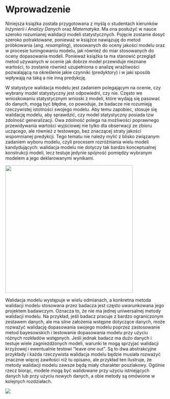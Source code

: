 # Wprowadzenie {.unnumbered}

Niniejsza książka została przygotowana z myślą o studentach kierunków *Inżynierii i Analizy Danych* oraz *Matematyka*.
Ma ona posłużyć w nauce szeroko rozumianej walidacji modeli statystycznych.
Pojęcie zostanie dosyć szeroko potraktowane, ponieważ w książce nawiązuję do metod próbkowania (ang. *resampling*), stosowanych do oceny jakości modelu oraz w procesie tuningowaniu modelu, jak również do miar stosowanych do oceny dopasowania modeli.
Ponieważ książka ta ma stanowić przegląd metod używanych w ocenie jak dobrze model przewiduje nieznane wartości, to zostanie również uzupełniona o analizę wrażliwości pozwalającą na określenie jakie czynniki (predyktory) i w jaki sposób wpływają na taką a nie inną predykcję.

W statystyce walidacja modelu jest zadaniem polegającym na ocenie, czy wybrany model statystyczny jest odpowiedni, czy nie.
Często we wnioskowaniu statystycznym wnioski z modeli, które wydają się pasować do danych, mogą być błędne, co powoduje, że badacze nie rozumieją rzeczywistej istotności swojego modelu.
Aby temu zapobiec, stosuje się walidację modelu, aby sprawdzić, czy model statystyczny posiada tzw zdolność generalizacji.
Owa zdolność polega na możliwości poprawnego przewidywania wartości wyjściowej nie tylko dla obserwacji ze zbioru uczącego, ale również z testowego, bez znaczącej straty jakości wspomnianej predykcji.
Tego tematu nie należy mylić z blisko związanym zadaniem wyboru modelu, czyli procesem rozróżniania wielu modeli kandydujących: walidacja modelu nie dotyczy tak bardzo konceptualnej konstrukcji modeli, lecz testuje jedynie spójność pomiędzy wybranym modelem a jego deklarowanymi wynikami.

![](images/overfit1.jpg){fig-align="center" width="400"}

Walidacja modelu występuje w wielu odmianach, a konkretna metoda walidacji modelu stosowana przez badacza jest często uwarunkowana jego projektem badawczym.
Oznacza to, że nie ma jednej uniwersalnej metody walidacji modelu.
Na przykład, jeśli badacz pracuje z bardzo ograniczonym zestawem danych, ale ma silne założenia wstępne dotyczące danych, może rozważyć walidację dopasowania swojego modelu poprzez zastosowanie metod bayesowskich i testowanie dopasowania modelu przy użyciu różnych rozkładów wstępnych.
Jeśli jednak badacz ma dużo danych i testuje wiele zagnieżdżonych modeli, warunki te mogą sprzyjać walidacji krzyżowej i ewentualnie testowi "leave one out".
Są to dwa abstrakcyjne przykłady i każda rzeczywista walidacja modelu będzie musiała rozważyć znacznie więcej zawiłości niż tu opisano, ale przykład ten ilustruje, że metody walidacji modelu zawsze będą miały charakter poszlakowy.
Ogólnie rzecz biorąc, modele mogą być walidowane przy użyciu istniejących danych lub przy użyciu nowych danych, a obie metody są omówione w kolejnych rozdziałach.

![](images/overfit2.jpeg){fig-align="center"}
